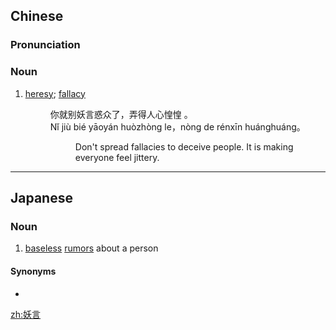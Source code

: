 ==Chinese==
{{zh-forms}}

===Pronunciation===
{{zh-pron
|m=yāoyán
|c=jiu1 jin4
|cat=n
}}

===Noun===
{{zh-noun}}

# [[heresy]]; [[fallacy]]
#: 你就别妖言惑众了，弄得人心惶惶 。
#: Nǐ jiù bié yāoyán huòzhòng le，nòng de rénxīn huánghuáng。
#:: Don't spread fallacies to deceive people. It is making everyone feel jittery.

----

==Japanese==
{{ja-kanjitab|およずれ|こと|k2=ごと|yomi=kun}}

===Noun===
{{ja-noun|およずれごと}}

# [[baseless]] [[rumor]]s about a person

====Synonyms====
* {{ja-r|妖|およずれ}}

[[zh:妖言]]